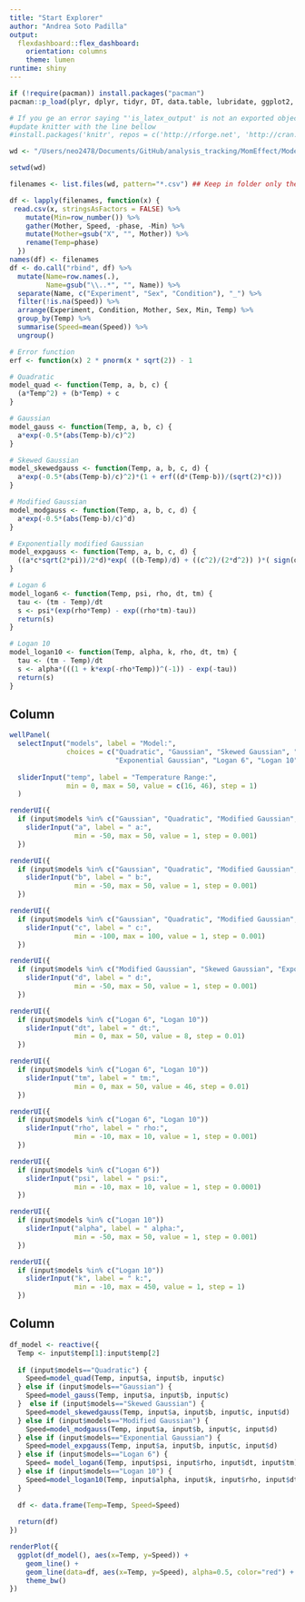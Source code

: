 ```yaml
---
title: "Start Explorer"
author: "Andrea Soto Padilla"
output: 
  flexdashboard::flex_dashboard:
    orientation: columns
    theme: lumen
runtime: shiny
---
```


```r
if (!require(pacman)) install.packages("pacman")
pacman::p_load(plyr, dplyr, tidyr, DT, data.table, lubridate, ggplot2, flexdashboard, knitr)

# If you ge an error saying "'is_latex_output' is not an exported object from 'namespace:knitr'"
#update knitter with the line bellow
#install.packages('knitr', repos = c('http://rforge.net', 'http://cran.rstudio.org'), type = 'source')

wd <- "/Users/neo2478/Documents/GitHub/analysis_tracking/MomEffect/Modelling"  ##Change accordingly

setwd(wd)

filenames <- list.files(wd, pattern="*.csv") ## Keep in folder only the .csv files that are of interest
```

```r
df <- lapply(filenames, function(x) {
 read.csv(x, stringsAsFactors = FALSE) %>%
    mutate(Min=row_number()) %>%
    gather(Mother, Speed, -phase, -Min) %>%
    mutate(Mother=gsub("X", "", Mother)) %>%
    rename(Temp=phase)
  })
names(df) <- filenames
df <- do.call("rbind", df) %>%
  mutate(Name=row.names(.),
         Name=gsub("\\..*", "", Name)) %>%
  separate(Name, c("Experiment", "Sex", "Condition"), "_") %>%
  filter(!is.na(Speed)) %>%
  arrange(Experiment, Condition, Mother, Sex, Min, Temp) %>%
  group_by(Temp) %>%
  summarise(Speed=mean(Speed)) %>%
  ungroup()
```

```r
# Error function
erf <- function(x) 2 * pnorm(x * sqrt(2)) - 1

# Quadratic
model_quad <- function(Temp, a, b, c) {
  (a*Temp^2) + (b*Temp) + c
}

# Gaussian
model_gauss <- function(Temp, a, b, c) {
  a*exp(-0.5*(abs(Temp-b)/c)^2)
}

# Skewed Gaussian
model_skewedgauss <- function(Temp, a, b, c, d) {
  a*exp(-0.5*(abs(Temp-b)/c)^2)*(1 + erf((d*(Temp-b))/(sqrt(2)*c)))
}

# Modified Gaussian
model_modgauss <- function(Temp, a, b, c, d) {
  a*exp(-0.5*(abs(Temp-b)/c)^d)
}

# Exponentially modified Gaussian
model_expgauss <- function(Temp, a, b, c, d) {
  ((a*c*sqrt(2*pi))/2*d)*exp( ((b-Temp)/d) + ((c^2)/(2*d^2)) )*( sign(d) - erf( ((b-Temp)/sqrt(2*c)) + (c/sqrt(2*d)) ) )
}

# Logan 6
model_logan6 <- function(Temp, psi, rho, dt, tm) {
  tau <- (tm - Temp)/dt
  s <- psi*(exp(rho*Temp) - exp((rho*tm)-tau))
  return(s)
}

# Logan 10
model_logan10 <- function(Temp, alpha, k, rho, dt, tm) {
  tau <- (tm - Temp)/dt
  s <- alpha*(((1 + k*exp(-rho*Temp))^(-1)) - exp(-tau))
  return(s)
}
```

Column {.sidebar}
-----------------------------------------------------------------------

```r

wellPanel(
  selectInput("models", label = "Model:",
              choices = c("Quadratic", "Gaussian", "Skewed Gaussian", "Modified Gaussian",
                          "Exponential Gaussian", "Logan 6", "Logan 10"), selected = "Gaussian"),
  
  sliderInput("temp", label = "Temperature Range:",
              min = 0, max = 50, value = c(16, 46), step = 1)
  )

renderUI({
  if (input$models %in% c("Gaussian", "Quadratic", "Modified Gaussian", "Skewed Gaussian", "Exponential Gaussian"))
    sliderInput("a", label = " a:",
                min = -50, max = 50, value = 1, step = 0.001)
  })

renderUI({
  if (input$models %in% c("Gaussian", "Quadratic", "Modified Gaussian", "Skewed Gaussian", "Exponential Gaussian"))
    sliderInput("b", label = " b:",
                min = -50, max = 50, value = 1, step = 0.001)
  })

renderUI({
  if (input$models %in% c("Gaussian", "Quadratic", "Modified Gaussian", "Skewed Gaussian", "Exponential Gaussian"))
    sliderInput("c", label = " c:",
                min = -100, max = 100, value = 1, step = 0.001)
  })

renderUI({
  if (input$models %in% c("Modified Gaussian", "Skewed Gaussian", "Exponential Gaussian"))
    sliderInput("d", label = " d:",
                min = -50, max = 50, value = 1, step = 0.001)
  })

renderUI({
  if (input$models %in% c("Logan 6", "Logan 10"))
    sliderInput("dt", label = " dt:",
                min = 0, max = 50, value = 8, step = 0.01)
  })

renderUI({
  if (input$models %in% c("Logan 6", "Logan 10"))
    sliderInput("tm", label = " tm:",
                min = 0, max = 50, value = 46, step = 0.01)
  })

renderUI({
  if (input$models %in% c("Logan 6", "Logan 10"))
    sliderInput("rho", label = " rho:",
                min = -10, max = 10, value = 1, step = 0.001)
  })

renderUI({
  if (input$models %in% c("Logan 6"))
    sliderInput("psi", label = " psi:",
                min = -10, max = 10, value = 1, step = 0.0001)
  })

renderUI({
  if (input$models %in% c("Logan 10"))
    sliderInput("alpha", label = " alpha:",
                min = -50, max = 50, value = 1, step = 0.001)
  })

renderUI({
  if (input$models %in% c("Logan 10"))
    sliderInput("k", label = " k:",
                min = -10, max = 450, value = 1, step = 1)
  })

```

Column
-----------------------------------------------------------------------

```r
df_model <- reactive({
  Temp <- input$temp[1]:input$temp[2]
  
  if (input$models=="Quadratic") {
    Speed=model_quad(Temp, input$a, input$b, input$c)
  } else if (input$models=="Gaussian") {
    Speed=model_gauss(Temp, input$a, input$b, input$c)
  }  else if (input$models=="Skewed Gaussian") {
    Speed=model_skewedgauss(Temp, input$a, input$b, input$c, input$d)
  } else if (input$models=="Modified Gaussian") {
    Speed=model_modgauss(Temp, input$a, input$b, input$c, input$d)
  } else if (input$models=="Exponential Gaussian") {
    Speed=model_expgauss(Temp, input$a, input$b, input$c, input$d)
  } else if (input$models=="Logan 6") {
    Speed= model_logan6(Temp, input$psi, input$rho, input$dt, input$tm)
  } else if (input$models=="Logan 10") {
    Speed=model_logan10(Temp, input$alpha, input$k, input$rho, input$dt, input$tm)
  }
  
  df <- data.frame(Temp=Temp, Speed=Speed)
  
  return(df)
})
```

```r
renderPlot({
  ggplot(df_model(), aes(x=Temp, y=Speed)) +
    geom_line() +
    geom_line(data=df, aes(x=Temp, y=Speed), alpha=0.5, color="red") +
    theme_bw()
})
```
